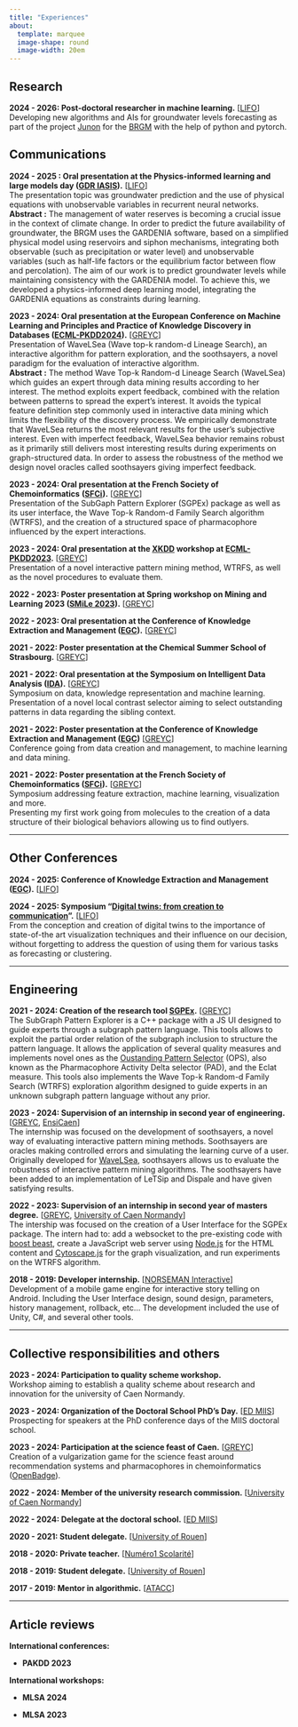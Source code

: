 ```yaml
---
title: "Experiences"
about:
  template: marquee
  image-shape: round
  image-width: 20em
---
```


## Research

**2024 - 2026: Post-doctoral researcher in machine learning.** \[[LIFO](https://www.univ-orleans.fr/lifo/?lang=en)\]**\
**Developing new algorithms and AIs for groundwater levels forecasting as part of the project [Junon](https://www.brgm.fr/en/programme/junon-digital-twins-working-natural-resources) for the [BRGM](https://www.brgm.fr/en) with the help of python and pytorch.

## Communications

**2024 - 2025 : Oral presentation at the Physics-informed learning and large models day ([GDR IASIS](https://gdr-iasis.cnrs.fr/reunions/journee-apprentissage-informe-par-la-physique-et-grands-modeles/)).** \[[LIFO](https://www.univ-orleans.fr/lifo/?lang=en)\]\
The presentation topic was groundwater prediction and the use of physical equations with unobservable variables in recurrent neural networks.\
**Abstract :** The management of water reserves is becoming a crucial issue in the context of climate change. In order to predict the future availability of groundwater, the BRGM uses the GARDENIA software, based on a simplified physical model using reservoirs and siphon mechanisms, integrating both observable (such as precipitation or water level) and unobservable variables (such as half-life factors or the equilibrium factor between flow and percolation). The aim of our work is to predict groundwater levels while maintaining consistency with the GARDENIA model. To achieve this, we developed a physics-informed deep learning model, integrating the GARDENIA equations as constraints during learning.

**2023 - 2024: Oral presentation at the European Conference on Machine Learning and Principles and Practice of Knowledge Discovery in Databases ([ECML-PKDD2024](https://ecmlpkdd.org/2024/)).** \[[GREYC](https://www.greyc.fr/en/home/)\]\
Presentation of WaveLSea (Wave top-k random-d Lineage Search), an interactive algorithm for pattern exploration, and the soothsayers, a novel paradigm for the evaluation of interactive algorithm.\
**Abstract :** The method Wave Top-k Random-d Lineage Search (WaveLSea) which guides an expert through data mining results according to her interest. The method exploits expert feedback, combined with the relation between patterns to spread the expert’s interest. It avoids the typical feature definition step commonly used in interactive data mining which limits the flexibility of the discovery process. We empirically demonstrate
that WaveLSea returns the most relevant results for the user’s subjective interest. Even with imperfect feedback, WaveLSea behavior remains robust as it primarily still delivers most interesting results during experiments on graph-structured data. In order to assess the robustness of the method we design novel oracles called soothsayers giving imperfect feedback.

**2023 - 2024: Oral presentation at the French Society of Chemoinformatics** **([SFCi](https://ggmm-sfci-lille.com/)).** \[[GREYC](https://www.greyc.fr/en/home/)\]\
Presentation of the SubGaph Pattern Explorer (SGPEx) package as well as its user interface, the Wave Top-k Random-d Family Search algorithm (WTRFS), and the creation of a structured space of pharmacophore influenced by the expert interactions.

**2023 - 2024: Oral presentation at the [XKDD](http://xkdd2023.isti.cnr.it/) workshop at [ECML-PKDD2023](https://2023.ecmlpkdd.org/).** \[[GREYC](https://www.greyc.fr/en/home/)\]\
Presentation of a novel interactive pattern mining method, WTRFS, as well as the novel procedures to evaluate them.

**2022 - 2023: Poster presentation at Spring workshop on Mining and Learning 2023 ([SMiLe 2023](https://dtai.cs.kuleuven.be/static/events/SML23/index.php)).** \[[GREYC](https://www.greyc.fr/en/home/)\]

**2022 - 2023: Oral presentation at the Conference of Knowledge Extraction and Management ([EGC](https://egc2023.sciencesconf.org/)).** \[[GREYC](https://www.greyc.fr/en/home/)\]

**2021 - 2022: Poster presentation at the Chemical Summer School of Strasbourg.** \[[GREYC](https://www.greyc.fr/en/home/)\]

**2021 - 2022: Oral presentation at the Symposium on Intelligent Data Analysis ([IDA](https://link.springer.com/book/10.1007/978-3-031-01333-1)).** \[[GREYC](https://www.greyc.fr/en/home/)\]\
Symposium on data, knowledge representation and machine learning.\
Presentation of a novel local contrast selector aiming to select outstanding patterns in data regarding the sibling context.

**2021 - 2022: Poster presentation at the Conference of Knowledge Extraction and Management ([EGC](https://egc2022.univ-tours.fr/))** \[[GREYC](https://www.greyc.fr/en/home/)\]\
Conference going from data creation and management, to machine learning and data mining.

**2021 - 2022: Poster presentation at the French Society of Chemoinformatics ([SFCi](https://ggmm-sfci-lille.com/)).** \[[GREYC](https://www.greyc.fr/en/home/)\]\
Symposium addressing feature extraction, machine learning, visualization and more.\
Presenting my first work going from molecules to the creation of a data structure of their biological behaviors allowing us to find outlyers.

------------------------------------------------------------------------

## Other Conferences

**2024 - 2025: Conference of Knowledge Extraction and Management ([EGC](https://egc2023.sciencesconf.org/)).** \[[LIFO](https://www.univ-orleans.fr/lifo/?lang=en)\]

**2024 - 2025: Symposium "[Digital twins: from creation to communication](https://www.lestudium-ias.com/events/digital-twins-creation-communication)".** \[[LIFO](https://www.univ-orleans.fr/lifo/?lang=en)\]\
From the conception and creation of digital twins to the importance of state-of-the art visualization techniques and their influence on our decision, without forgetting to address the question of using them for various tasks as forecasting or clustering.

------------------------------------------------------------------------

## Engineering

**2021 - 2024: Creation of the research tool [SGPEx](https://hal.science/hal-04057516/).** \[[GREYC](https://www.greyc.fr/en/home/)\]\
The SubGraph Pattern Explorer is a C++ package with a JS UI designed to guide experts through a subgraph pattern language. This tools allows to exploit the partial order relation of the subgraph inclusion to structure the pattern language. It allows the application of several quality measures and implements novel ones as the [Oustanding Pattern Selector](https://hal.science/hal-03658500v1/file/IDA2022-E-LEHEMBRE.pdf) (OPS), also known as the Pharmacophore Activity Delta selector (PAD), and the Eclat measure. This tools also implements the Wave Top-k Random-d Family Search (WTRFS) exploration algorithm designed to guide experts in an unknown subgraph pattern language without any prior.

**2023 - 2024: Supervision of an internship in second year of engineering.** \[[GREYC](https://www.greyc.fr/en/home/), [EnsiCaen](https://www.ensicaen.fr/?lang=en)\]\
The internship was focused on the development of soothsayers, a novel way of evaluating interactive pattern mining methods. Soothsayers are oracles making controlled errors and simulating the learning curve of a user. Originally developed for [WaveLSea](https://hal.science/hal-04589011v1), soothsayers allows us to evaluate the robustness of interactive pattern mining algorithms. The soothsayers have been added to an implementation of LeTSip and Dispale and have given satisfying results.

**2022 - 2023: Supervision of an internship in second year of masters degree.** \[[GREYC](https://www.greyc.fr/en/home/), [University of Caen Normandy](https://www.unicaen.fr/)\]\
The intership was focused on the creation of a User Interface for the SGPEx package. The intern had to: add a websocket to the pre-existing code with [boost beast](https://www.boost.org/doc/libs/1_82_0/libs/beast/doc/html/index.html), create a JavaScript web server using [Node.js](https://nodejs.org/en) for the HTML content and [Cytoscape.js](https://js.cytoscape.org/) for the graph visualization, and run experiments on the WTRFS algorithm.

**2018 - 2019: Developer internship.** \[[NORSEMAN Interactive](https://www.linkedin.com/company/norseman-interactive/?originalSubdomain=fr)\]\
Development of a mobile game engine for interactive story telling on Android. Including the User Interface design, sound design, parameters, history management, rollback, etc... The development included the use of Unity, C#, and several other tools.

------------------------------------------------------------------------

## Collective responsibilities and others

**2023 - 2024: Participation to quality scheme workshop.**\
Workshop aiming to establish a quality scheme about research and innovation for the university of Caen Normandy.

**2023 - 2024: Organization of the Doctoral School PhD's Day.** \[[ED MIIS](https://ed-miis.normandie-univ.fr/en/)\]\
Prospecting for speakers at the PhD conference days of the MIIS doctoral school.

**2023 - 2024: Participation at the science feast of Caen.** \[[GREYC](https://www.greyc.fr/en/home/)\]\
Creation of a vulgarization game for the science feast around recommendation systems and pharmacophores in chemoinformatics ([OpenBadge](https://openbadgefactory.com/v1/assertion/9dc932d022fbc9118cd72e67f1a745f627ccee77)).

**2022 - 2024: Member of the university research commission.** \[[University of Caen Normandy](https://www.unicaen.fr/)\]

**2022 - 2024: Delegate at the doctoral school.** \[[ED MIIS](https://ed-miis.normandie-univ.fr/en/)\]

**2020 - 2021: Student delegate.** \[[University of Rouen](https://www.univ-rouen.fr/)\]

**2018 - 2020: Private teacher.** \[[Numéro1 Scolarité](https://www.numero1-scolarite.com/)\]

**2018 - 2019: Student delegate.** \[[University of Rouen](https://www.univ-rouen.fr/)\]

**2017 - 2019: Mentor in algorithmic.** \[[ATACC](https://www.facebook.com/atacc.madrillet/)\]

------------------------------------------------------------------------

## Article reviews

**International conferences:**

-   **PAKDD 2023**

**International workshops:**

-   **MLSA 2024**

-   **MLSA 2023**
